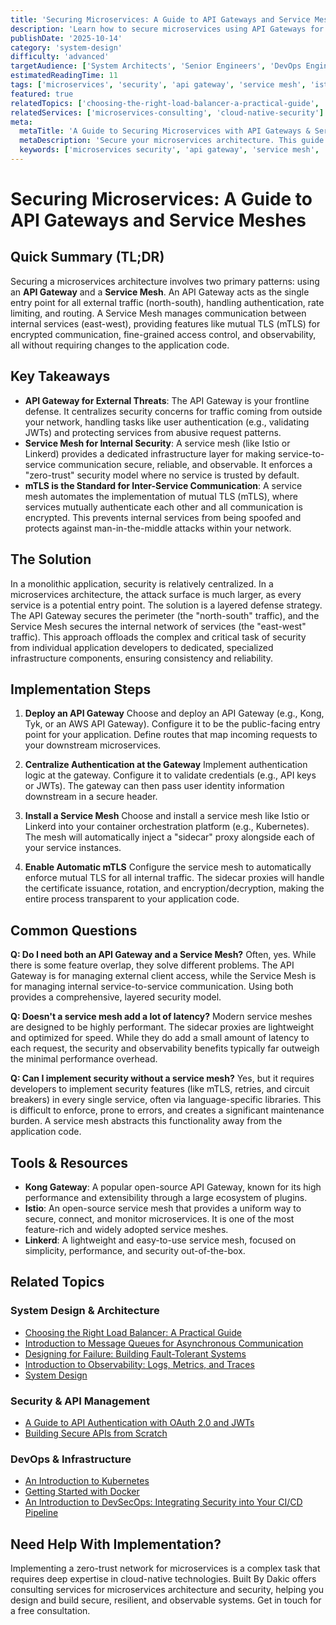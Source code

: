 ```yaml
---
title: 'Securing Microservices: A Guide to API Gateways and Service Meshes'
description: 'Learn how to secure microservices using API Gateways for centralized edge security and Service Meshes for managing inter-service communication.'
publishDate: '2025-10-14'
category: 'system-design'
difficulty: 'advanced'
targetAudience: ['System Architects', 'Senior Engineers', 'DevOps Engineers']
estimatedReadingTime: 11
tags: ['microservices', 'security', 'api gateway', 'service mesh', 'istio']
featured: true
relatedTopics: ['choosing-the-right-load-balancer-a-practical-guide', 'introduction-to-message-queues-for-asynchronous-communication', 'a-guide-to-api-authentication-with-oauth-2-0-and-jwts', 'building-secure-apis-from-scratch', 'an-introduction-to-kubernetes', 'designing-for-failure-building-fault-tolerant-systems', 'introduction-to-observability-logs-metrics-and-traces', 'getting-started-with-docker', 'an-introduction-to-devsecops', 'system-design']
relatedServices: ['microservices-consulting', 'cloud-native-security']
meta:
  metaTitle: 'A Guide to Securing Microservices with API Gateways & Service Meshes'
  metaDescription: 'Secure your microservices architecture. This guide explains the roles of API Gateways (for north-south traffic) and Service Meshes (for east-west traffic) in providing robust security.'
  keywords: ['microservices security', 'api gateway', 'service mesh', 'zero trust', 'istio']
---
```


# Securing Microservices: A Guide to API Gateways and Service Meshes

## Quick Summary (TL;DR)

Securing a microservices architecture involves two primary patterns: using an **API Gateway** and a **Service Mesh**. An API Gateway acts as the single entry point for all external traffic (north-south), handling authentication, rate limiting, and routing. A Service Mesh manages communication between internal services (east-west), providing features like mutual TLS (mTLS) for encrypted communication, fine-grained access control, and observability, all without requiring changes to the application code.

## Key Takeaways

- **API Gateway for External Threats**: The API Gateway is your frontline defense. It centralizes security concerns for traffic coming from outside your network, handling tasks like user authentication (e.g., validating JWTs) and protecting services from abusive request patterns.
- **Service Mesh for Internal Security**: A service mesh (like Istio or Linkerd) provides a dedicated infrastructure layer for making service-to-service communication secure, reliable, and observable. It enforces a "zero-trust" security model where no service is trusted by default.
- **mTLS is the Standard for Inter-Service Communication**: A service mesh automates the implementation of mutual TLS (mTLS), where services mutually authenticate each other and all communication is encrypted. This prevents internal services from being spoofed and protects against man-in-the-middle attacks within your network.

## The Solution

In a monolithic application, security is relatively centralized. In a microservices architecture, the attack surface is much larger, as every service is a potential entry point. The solution is a layered defense strategy. The API Gateway secures the perimeter (the "north-south" traffic), and the Service Mesh secures the internal network of services (the "east-west" traffic). This approach offloads the complex and critical task of security from individual application developers to dedicated, specialized infrastructure components, ensuring consistency and reliability.

## Implementation Steps

1.  **Deploy an API Gateway**
    Choose and deploy an API Gateway (e.g., Kong, Tyk, or an AWS API Gateway). Configure it to be the public-facing entry point for your application. Define routes that map incoming requests to your downstream microservices.

2.  **Centralize Authentication at the Gateway**
    Implement authentication logic at the gateway. Configure it to validate credentials (e.g., API keys or JWTs). The gateway can then pass user identity information downstream in a secure header.

3.  **Install a Service Mesh**
    Choose and install a service mesh like Istio or Linkerd into your container orchestration platform (e.g., Kubernetes). The mesh will automatically inject a "sidecar" proxy alongside each of your service instances.

4.  **Enable Automatic mTLS**
    Configure the service mesh to automatically enforce mutual TLS for all internal traffic. The sidecar proxies will handle the certificate issuance, rotation, and encryption/decryption, making the entire process transparent to your application code.

## Common Questions

**Q: Do I need both an API Gateway and a Service Mesh?**
Often, yes. While there is some feature overlap, they solve different problems. The API Gateway is for managing external client access, while the Service Mesh is for managing internal service-to-service communication. Using both provides a comprehensive, layered security model.

**Q: Doesn't a service mesh add a lot of latency?**
Modern service meshes are designed to be highly performant. The sidecar proxies are lightweight and optimized for speed. While they do add a small amount of latency to each request, the security and observability benefits typically far outweigh the minimal performance overhead.

**Q: Can I implement security without a service mesh?**
Yes, but it requires developers to implement security features (like mTLS, retries, and circuit breakers) in every single service, often via language-specific libraries. This is difficult to enforce, prone to errors, and creates a significant maintenance burden. A service mesh abstracts this functionality away from the application code.

## Tools & Resources

- **Kong Gateway**: A popular open-source API Gateway, known for its high performance and extensibility through a large ecosystem of plugins.
- **Istio**: An open-source service mesh that provides a uniform way to secure, connect, and monitor microservices. It is one of the most feature-rich and widely adopted service meshes.
- **Linkerd**: A lightweight and easy-to-use service mesh, focused on simplicity, performance, and security out-of-the-box.

## Related Topics

### System Design & Architecture
- [Choosing the Right Load Balancer: A Practical Guide](/topics/choosing-the-right-load-balancer-a-practical-guide)
- [Introduction to Message Queues for Asynchronous Communication](/topics/introduction-to-message-queues-for-asynchronous-communication)
- [Designing for Failure: Building Fault-Tolerant Systems](/topics/designing-for-failure-building-fault-tolerant-systems)
- [Introduction to Observability: Logs, Metrics, and Traces](/topics/introduction-to-observability-logs-metrics-and-traces)
- [System Design](/topics/system-design)

### Security & API Management
- [A Guide to API Authentication with OAuth 2.0 and JWTs](/topics/a-guide-to-api-authentication-with-oauth-2-0-and-jwts)
- [Building Secure APIs from Scratch](/topics/building-secure-apis-from-scratch)

### DevOps & Infrastructure
- [An Introduction to Kubernetes](/topics/an-introduction-to-kubernetes)
- [Getting Started with Docker](/topics/getting-started-with-docker)
- [An Introduction to DevSecOps: Integrating Security into Your CI/CD Pipeline](/topics/an-introduction-to-devsecops)

## Need Help With Implementation?

Implementing a zero-trust network for microservices is a complex task that requires deep expertise in cloud-native technologies. Built By Dakic offers consulting services for microservices architecture and security, helping you design and build secure, resilient, and observable systems. Get in touch for a free consultation.
